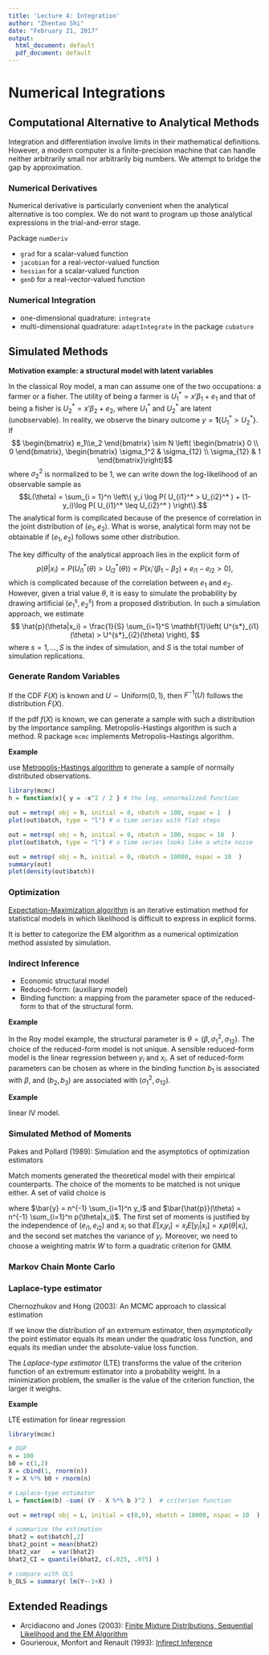 ```yaml
---
title: 'Lecture 4: Integration'
author: "Zhentao Shi"
date: "February 21, 2017"
output:
  html_document: default
  pdf_document: default
---
```




# Numerical Integrations


## Computational Alternative to Analytical Methods

Integration and differentiation involve limits in their mathematical definitions. However, a modern computer is a finite-precision machine that can handle neither arbitrarily small nor arbitrarily big numbers. We attempt to bridge the gap by approximation.

### Numerical Derivatives

Numerical derivative is particularly convenient when the analytical alternative is
too complex. We do not want to program up those analytical expressions in the
trial-and-error stage.

Package `numDeriv`

* `grad` for a scalar-valued function
* `jacobian` for a real-vector-valued function
* `hessian` for a scalar-valued function
* `genD` for a real-vector-valued function


### Numerical Integration

* one-dimensional quadrature: `integrate`
* multi-dimensional quadrature: `adaptIntegrate` in the package `cubature`

## Simulated Methods

**Motivation example: a structural model with latent variables**

In the classical Roy model, a man can assume one of the two occupations: a farmer or a fisher. The utility of being a farmer is $U_1^{*} = x' \beta_1 + e_1$ and that of being a fisher is $U_2^{*} = x' \beta_2 + e_2$, where $U_1^{*}$ and $U_2^{*}$ are latent (unobservable). In reality, we observe the binary outcome $y=\mathbf{1}\{U_1^{*}> U_2^{*}\}$. If
$$
\begin{bmatrix}
e_1\\e_2
\end{bmatrix}
\sim N \left(
\begin{bmatrix}
0 \\ 0
\end{bmatrix},
  \begin{bmatrix}
  \sigma_1^2 & \sigma_{12} \\ \sigma_{12} & 1
  \end{bmatrix}\right)$$
where $\sigma_2^2$ is normalized to be 1, we can write down the log-likelihood of an observable sample as
$$L(\theta) = \sum_{i = 1}^n  \left\{ y_i \log P( U_{i1}^* > U_{i2}^* )
+ (1-y_i)\log P( U_{i1}^* \leq  U_{i2}^* ) \right\}.$$
The analytical form is complicated because of the presence of correlation in the joint distribution of $(e_1, e_2)$. What is worse, analytical form may not be obtainable if $(e_1, e_2)$ follows some other distribution.

The key difficulty of the analytical approach lies in the explicit form of
$$p(\theta|x_i) = P\left( U^*_{i1}(\theta) > U^*_{i2}(\theta) \right)
= P\left( x_i'(\beta_1 - \beta_2) + e_{i1} - e_{i2} > 0 \right), $$
which is complicated because of the correlation between $e_1$ and $e_2$.
However, given a trial value $\theta$, it is easy to simulate the probability by drawing artificial $(e^s_1, e^s_2)$ from a proposed distribution. In such a simulation approach, we estimate
$$
\hat{p}(\theta|x_i) = \frac{1}{S} \sum_{i=1}^S \mathbf{1}\left( U^{s*}_{i1}(\theta) > U^{s*}_{i2}(\theta) \right),
$$
where $s=1,\ldots,S$ is the index of simulation, and $S$ is the total number of simulation replications.

### Generate Random Variables

If the CDF $F(X)$ is known and $U\sim \mathrm{Uniform}(0,1)$, then $F^{-1}(U)$ follows the distribution $F(X)$.

If the pdf $f(X)$ is known, we can generate a sample with such a distribution by the importance sampling.
Metropolis-Hastings algorithm is such a method.
R package `mcmc` implements Metropolis-Hastings algorithm.

**Example**

use [Metropolis-Hastings algorithm](https://en.wikipedia.org/wiki/Metropolis%E2%80%93Hastings_algorithm) to generate a sample of normally distributed observations.
```r
library(mcmc)
h = function(x){ y = -x^2 / 2 } # the log, unnormalized function

out = metrop( obj = h, initial = 0, nbatch = 100, nspac = 1  )
plot(out$batch, type = "l") # a time series with flat steps

out = metrop( obj = h, initial = 0, nbatch = 100, nspac = 10  )
plot(out$batch, type = "l") # a time series looks like a white noise

out = metrop( obj = h, initial = 0, nbatch = 10000, nspac = 10  )
summary(out)
plot(density(out$batch))
```


### Optimization

[Expectation-Maximization algorithm](http://en.wikipedia.org/wiki/Expectation%E2%80%93maximization_algorithm) is an iterative estimation method for statistical models in which likelihood is difficult to express in explicit forms.

It is better to categorize the EM algorithm as a numerical optimization method assisted by simulation.

### Indirect Inference

* Economic structural model
* Reduced-form: (auxiliary model)
* Binding function: a mapping from the parameter space of the reduced-form to that
of the structural form.

**Example**

In the Roy model example, the structural parameter is $\theta = (\beta, \sigma_1^2, \sigma_{12} )$. The choice of the reduced-form model is not unique.
A sensible reduced-form model is the linear regression between $y_i$ and $x_i$.
A set of reduced-form parameters can be chosen as
\begin{eqnarray}
b_1 & = & (X'X)^{-1}X'y \\
b_2 & = & n^{-1}\sum_{y_i=1} (y_i - x_i' b_1)^2 = n^{-1}\sum_{y_i=1} (1 - x_i' b_1)^2  \\
b_2 & = & n^{-1}\sum_{y_i=0} (y_i - x_i' b_1)^2 = n^{-1}\sum_{y_i=0} (x_i' b_1)^2 
\end{eqnarray}
where in the binding function $b_1$ is associated with $\beta$, and $(b_2,b_3)$ are associated with $(\sigma_1^2,\sigma_{12})$.

**Example**

linear IV model.

### Simulated Method of Moments

Pakes and Pollard (1989): Simulation and the asymptotics of optimization estimators

Match moments generated the theoretical model with their empirical counterparts. The choice of the moments to be matched is not unique either. A set of valid choice is

\begin{eqnarray}
n^{-1} \sum_{i=1}^n x_i (y_i - \hat{p}(\theta | x_i)) & \approx & 0\\
n^{-1} \sum_{i=1}^n (y_i - \bar{y})^2 - \bar{\hat{p}}(\theta) (1- \bar{\hat{p}}(\theta)) & \approx & 0\\
n^{-1} \sum_{i=1}^n (x_i - \bar{x} ) (y_i - \hat{p}(\theta | x_i))^2 & \approx &  0
\end{eqnarray}

where $\bar{y} = n^{-1} \sum_{i=1}^n y_i$ and
$\bar{\hat{p}}(\theta) = n^{-1} \sum_{i=1}^n p(\theta|x_i)$.
The first set of moments is justified by the independence of $(e_{i1}, e_{i2})$ and $x_i$ so that $E[x_i y_i] = x_i E[y_i | x_i] = x_i p(\theta|x_i)$, and the second set matches the variance of $y_i$.
Moreover, we need to choose a weighting matrix $W$ to form a quadratic criterion for GMM.




### Markov Chain Monte Carlo

### Laplace-type estimator

Chernozhukov and Hong (2003): An MCMC approach to classical estimation


If we know the distribution of an extremum estimator, then *asymptotically* the point estimator equals its mean under the quadratic loss function, and equals its median under the absolute-value loss function.

The *Laplace-type estimator* (LTE) transforms the value of the criterion function of an extremum estimator into a probability weight. In a minimization problem, the smaller is the value of the criterion function, the larger it weighs.

**Example**

LTE estimation for linear regression

```r
library(mcmc)

# DGP
n = 100
b0 = c(1,2)
X = cbind(1, rnorm(n))
Y = X %*% b0 + rnorm(n)

# Laplace-type estimator
L = function(b) -sum( (Y - X %*% b )^2 )  # criterion function

out = metrop( obj = L, initial = c(0,0), nbatch = 10000, nspac = 10  )

# summarize the estimation
bhat2 = out$batch[,2]
bhat2_point = mean(bhat2)
bhat2_var   = var(bhat2)
bhat2_CI = quantile(bhat2, c(.025, .975) )

# compare with OLS
b_OLS = summary( lm(Y~-1+X) )
```





## Extended Readings

* Arcidiacono and Jones (2003): [Finite Mixture Distributions, Sequential Likelihood and the EM Algorithm](http://www.jstor.org/stable/1555527?seq=1#page_scan_tab_contents)
* Gourieroux, Monfort and Renault (1993): [Infirect Inference](http://onlinelibrary.wiley.com/doi/10.1002/jae.3950080507/abstract)
